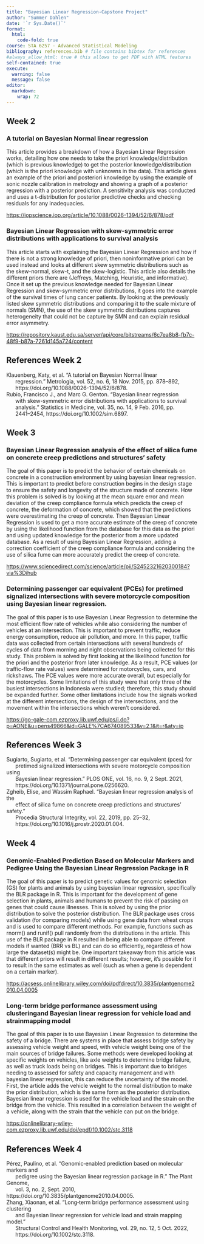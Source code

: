 ```yaml
---
title: "Bayesian Linear Regression-Capstone Project"
author: "Summer Dahlen"
date: '`r Sys.Date()`'
format:
  html:
    code-fold: true
course: STA 6257 - Advanced Statistical Modeling
bibliography: references.bib # file contains bibtex for references
#always_allow_html: true # this allows to get PDF with HTML features
self-contained: true
execute: 
  warning: false
  message: false
editor: 
  markdown: 
    wrap: 72
---
```


## Week 2

### A tutorial on Bayesian Normal linear regression

This article provides a breakdown of how a Bayesian Linear Regression
works, detailing how one needs to take the priori knowledge/distribution
(which is previous knowledge) to get the posterior
knowledge/distribution (which is the priori knowledge with unknowns in
the data). This article gives an example of the priori and posteriori
knowledge by using the example of sonic nozzle calibration in metrology
and showing a graph of a posterior regression with a posterior
prediction. A sensitivity analysis was conducted and uses a
t-distribution for posterior predictive checks and checking residuals
for any inadequacies.

<https://iopscience.iop.org/article/10.1088/0026-1394/52/6/878/pdf>

### Bayesian Linear Regression with skew-symmetric error distributions with applications to survival analysis

This article starts with explaining the Bayesian Linear Regression and
how if there is not a strong knowledge of priori, then noninformative
priori can be used instead and looks at different skew symmetric
distributions such as the skew-normal, skew-t, and the skew-logistic.
This article also details the different priors there are (Jeffreys,
Matching, Heuristic, and informative). Once it set up the previous
knowledge needed for Bayesian Linear Regression and skew-symmetric error
distributions, it goes into the example of the survival times of lung
cancer patients. By looking at the previously listed skew symmetric
distributions and comparing it to the scale mixture of normals (SMN),
the use of the skew symmetric distributions captures heterogeneity that
could not be capture by SMN and can explain residual error asymmetry.

<https://repository.kaust.edu.sa/server/api/core/bitstreams/6c7ea8b8-fb7c-48f9-b87a-7261d145a724/content>

## References Week 2

| Klauenberg, Katy, et al. “A tutorial on Bayesian Normal linear
|       regression.” Metrologia, vol. 52, no. 6, 18 Nov. 2015, pp. 878–892,
|       https://doi.org/10.1088/0026-1394/52/6/878.

| Rubio, Francisco J., and Marc G. Genton. “Bayesian linear regression
|       with skew-symmetric error distributions with applications to survival
|       analysis.” Statistics in Medicine, vol. 35, no. 14, 9 Feb. 2016, pp.
|       2441–2454, https://doi.org/10.1002/sim.6897.

## Week 3

### Bayesian Linear Regression analysis of the effect of silica fume on concrete creep predictions and structures’ safety

The goal of this paper is to predict the behavior of certain chemicals on concrete in a construction environment by using bayesian linear regression. This is important to predict before construction begins in the design stage to ensure the safety and longevity of the structure made of concrete. How this problem is solved is by looking at the mean square error and mean deviation of the creep compliance formula which predicts the creep of concrete, the deformation of concrete, which showed that the predictions were overestimating the creep of concrete. Then Bayesian Linear Regression is used to get a more accurate estimate of the creep of concrete by using the likelihood function from the database for this data as the priori and using updated knowledge for the posterior from a more updated database. As a result of using Bayesian Linear Regression, adding a correction coefficient of the creep compliance formula and considering the use of silica fume can more accurately predict the creep of concrete. 

<https://www.sciencedirect.com/science/article/pii/S2452321620300184?via%3Dihub>

### Determining passenger car equivalent (PCEs) for pretimed signalized intersections with severe motorcycle composition using Bayesian linear regression.

The goal of this paper is to use Bayesian Linear Regression to determine the most efficient flow rate of vehicles while also considering the number of vehicles at an intersection. This is important to prevent traffic, reduce energy consumption, reduce air pollution, and more. In this paper, traffic data was collected from certain intersections with several hundreds of cycles of data from morning and night observations being collected for this study. This problem is solved by first looking at the likelihood function for the priori and the posterior from later knowledge. As a result, PCE values (or traffic-flow rate values) were determined for motorcycles, cars, and rickshaws. The PCE values were more accurate overall, but especially for the motorcycles. Some limitations of this study were that only three of the busiest intersections in Indonesia were studied; therefore, this study should be expanded further. Some other limitations include how the signals worked at the different intersections, the design of the intersections, and the movement within the intersections which weren’t considered. 

<https://go-gale-com.ezproxy.lib.uwf.edu/ps/i.do?p=AONE&u=pens49866&id=GALE%7CA674089533&v=2.1&it=r&aty=ip>

## References Week 3

| Sugiarto, Sugiarto, et al. “Determining passenger car equivalent (pces) for
|       pretimed signalized intersections with severe motorcycle composition using
|       Bayesian linear regression.” PLOS ONE, vol. 16, no. 9, 2 Sept. 2021,
|       https://doi.org/10.1371/journal.pone.0256620. 

| Zgheib, Elise, and Wassim Raphael. “Bayesian linear regression analysis of the
|       effect of silica fume on concrete creep predictions and structures’ safety.”
|       Procedia Structural Integrity, vol. 22, 2019, pp. 25–32,
|       https://doi.org/10.1016/j.prostr.2020.01.004. 


## Week 4

### Genomic-Enabled Prediction Based on Molecular Markers and Pedigree Using the Bayesian Linear Regression Package in R

The goal of this paper is to predict genetic values for genomic selection (GS) for plants and animals by using bayesian linear regression, specifically the BLR package in R. This is important for the development of gene selection in plants, animals and humans to prevent the risk of passing on genes that could cause illnesses. This is solved by using the prior distribution to solve the posterior distribution. The BLR package uses cross validation (for comparing models) while using gene data from wheat crops and is used to compare different methods. For example, functions such as rnorm() and runif() pull randomly from the distributions in the article. This use of the BLR package in R resulted in being able to compare different models if wanted (BRR vs BL) and can do so efficiently, regardless of how large the dataset(s) might be. One important takeaway from this article was that different priors will result in different results; however, it’s possible for it to result in the same estimates as well (such as when a gene is dependent on a certain marker). 

<https://acsess.onlinelibrary.wiley.com/doi/pdfdirect/10.3835/plantgenome2010.04.0005>

### Long-term bridge performance assessment using clusteringand Bayesian linear regression for vehicle load and strainmapping model

The goal of this paper is to use Bayesian Linear Regression to determine the safety of a bridge. There are systems in place that assess bridge safety by assessing vehicle weight and speed, with vehicle weight being one of the main sources of bridge failures. Some methods were developed looking at specific weights on vehicles, like axle weights to determine bridge failure, as well as truck loads being on bridges. This is important due to bridges needing to assessed for safety and capacity management and with bayesian linear regression, this can reduce the uncertainty of the model. First, the article adds the vehicle weight to the normal distribution to make the prior distribution, which is the same form as the posterior distribution. Bayesian linear regression is used for the vehicle load and the strain on the bridge from the vehicle. This resulted in a correlation between the weight of a vehicle, along with the strain that the vehicle can put on the bridge. 

<https://onlinelibrary-wiley-com.ezproxy.lib.uwf.edu/doi/epdf/10.1002/stc.3118>

## References Week 4

| Pérez, Paulino, et al. “Genomic‐enabled prediction based on molecular markers and
|       pedigree using the Bayesian linear regression package in R.” The Plant Genome,
|       vol. 3, no. 2, Sept. 2010, https://doi.org/10.3835/plantgenome2010.04.0005. 

| Zhang, Xiaonan, et al. “Long‐term bridge performance assessment using clustering
|       and Bayesian linear regression for vehicle load and strain mapping model.”
|       Structural Control and Health Monitoring, vol. 29, no. 12, 5 Oct. 2022,
|       https://doi.org/10.1002/stc.3118. 